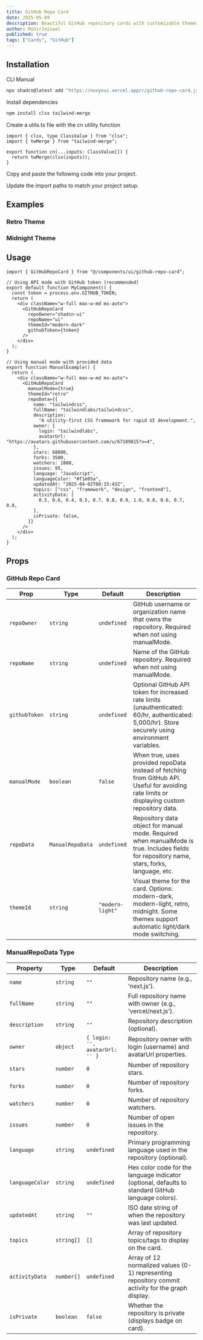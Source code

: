 ```yaml
---
title: GitHub Repo Card
date: 2025-05-09
description: Beautiful GitHub repository cards with customizable themes, activity graphs, and real-time data fetching.
author: MihirJaiswal
published: true
tags: ["Cards", "GitHub"]
---
```


<ComponentPreview name="github-repo-card-demo" />

## Installation

<Tabs defaultValue="cli">

<TabsList>
  <TabsTrigger value="cli">CLI</TabsTrigger>
  <TabsTrigger value="manual">Manual</TabsTrigger>
</TabsList>
<TabsContent value="cli">

```bash
npx shadcn@latest add "https://nuvyxui.vercel.app/r/github-repo-card.json"
```

</TabsContent>

<TabsContent value="manual">

<Steps>

<Step>Install dependencies</Step>

```bash
npm install clsx tailwind-merge
```

<Step>Create a utils.ts file with the cn utility function</Step>

```tsx
import { clsx, type ClassValue } from "clsx";
import { twMerge } from "tailwind-merge";

export function cn(...inputs: ClassValue[]) {
  return twMerge(clsx(inputs));
}
```

<Step>Copy and paste the following code into your project.</Step>

<ComponentSource name="github-repo-card" />

<Step>Update the import paths to match your project setup.</Step>

</Steps>

</TabsContent>

</Tabs>

## Examples

### Retro Theme

<ComponentPreview name="github-repo-card-demo1" />

### Midnight Theme

<ComponentPreview name="github-repo-card-demo2" />

## Usage

```tsx
import { GitHubRepoCard } from "@/components/ui/github-repo-card";
```

```tsx
// Using API mode with GitHub token (recommended)
export default function MyComponent() {
  const token = process.env.GITHUB_TOKEN;
  return (
    <div className="w-full max-w-md mx-auto">
      <GitHubRepoCard
        repoOwner="shadcn-ui"
        repoName="ui"
        themeId="modern-dark"
        githubToken={token}
      />
    </div>
  );
}

// Using manual mode with provided data
export function ManualExample() {
  return (
    <div className="w-full max-w-md mx-auto">
      <GitHubRepoCard
        manualMode={true}
        themeId="retro"
        repoData={{
          name: "tailwindcss",
          fullName: "tailwindlabs/tailwindcss",
          description:
            "A utility-first CSS framework for rapid UI development.",
          owner: {
            login: "tailwindlabs",
            avatarUrl: "https://avatars.githubusercontent.com/u/67109815?v=4",
          },
          stars: 68000,
          forks: 3500,
          watchers: 1800,
          issues: 95,
          language: "JavaScript",
          languageColor: "#f1e05a",
          updatedAt: "2025-04-02T08:15:43Z",
          topics: ["css", "framework", "design", "frontend"],
          activityData: [
            0.5, 0.6, 0.4, 0.5, 0.7, 0.8, 0.9, 1.0, 0.8, 0.6, 0.7, 0.8,
          ],
          isPrivate: false,
        }}
      />
    </div>
  );
}
```

## Props

### GitHub Repo Card

| Prop          | Type             | Default          | Description                                                                                                                                        |
| ------------- | ---------------- | ---------------- | -------------------------------------------------------------------------------------------------------------------------------------------------- |
| `repoOwner`   | `string`         | `undefined`      | GitHub username or organization name that owns the repository. Required when not using manualMode.                                                 |
| `repoName`    | `string`         | `undefined`      | Name of the GitHub repository. Required when not using manualMode.                                                                                 |
| `githubToken` | `string`         | `undefined`      | Optional GitHub API token for increased rate limits (unauthenticated: 60/hr, authenticated: 5,000/hr). Store securely using environment variables. |
| `manualMode`  | `boolean`        | `false`          | When true, uses provided repoData instead of fetching from GitHub API. Useful for avoiding rate limits or displaying custom repository data.       |
| `repoData`    | `ManualRepoData` | `undefined`      | Repository data object for manual mode. Required when manualMode is true. Includes fields for repository name, stars, forks, language, etc.        |
| `themeId`     | `string`         | `"modern-light"` | Visual theme for the card. Options: modern-dark, modern-light, retro, midnight. Some themes support automatic light/dark mode switching.           |

### ManualRepoData Type

| Property        | Type       | Default                        | Description                                                                                        |
| --------------- | ---------- | ------------------------------ | -------------------------------------------------------------------------------------------------- |
| `name`          | `string`   | `""`                           | Repository name (e.g., 'next.js').                                                                 |
| `fullName`      | `string`   | `""`                           | Full repository name with owner (e.g., 'vercel/next.js').                                          |
| `description`   | `string`   | `""`                           | Repository description (optional).                                                                 |
| `owner`         | `object`   | `{ login: '', avatarUrl: '' }` | Repository owner with login (username) and avatarUrl properties.                                   |
| `stars`         | `number`   | `0`                            | Number of repository stars.                                                                        |
| `forks`         | `number`   | `0`                            | Number of repository forks.                                                                        |
| `watchers`      | `number`   | `0`                            | Number of repository watchers.                                                                     |
| `issues`        | `number`   | `0`                            | Number of open issues in the repository.                                                           |
| `language`      | `string`   | `undefined`                    | Primary programming language used in the repository (optional).                                    |
| `languageColor` | `string`   | `undefined`                    | Hex color code for the language indicator (optional, defaults to standard GitHub language colors). |
| `updatedAt`     | `string`   | `""`                           | ISO date string of when the repository was last updated.                                           |
| `topics`        | `string[]` | `[]`                           | Array of repository topics/tags to display on the card.                                            |
| `activityData`  | `number[]` | `undefined`                    | Array of 12 normalized values (0-1) representing repository commit activity for the graph display. |
| `isPrivate`     | `boolean`  | `false`                        | Whether the repository is private (displays badge on card).                                        |
